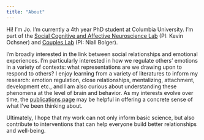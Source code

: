 ```yaml
---
title: "About"
---
```


Hi! I'm Jo. I'm currently a 4th year PhD student at Columbia University. I'm part of the [Social Cognitive and Affective Neuroscience Lab](https://www.ochsnerscanlab.org/) (PI: Kevin Ochsner) and [Couples Lab](https://columbiacoupleslab.weebly.com/) (PI: Niall Bolger).

I'm broadly interested in the link between social relationships and emotional experiences. I'm particularly interested in how we regulate others' emotions in a variety of contexts: what representations are we drawing upon to respond to others? I enjoy learning from a variety of literatures to inform my research: emotion regulation, close relationships, mentalizing, attachment, development etc., and I am also curious about understanding these phenomena at the level of brain and behavior. As my interests evolve over time, the [publications page](https://johezz.github.io/publications.html) may be helpful in offering a concrete sense of what I've been thinking about.

Ultimately, I hope that my work can not only inform basic science, but also contribute to interventions that can help everyone build better relationships and well-being.
